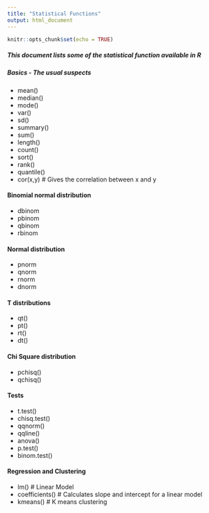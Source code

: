 ```yaml
---
title: "Statistical Functions"
output: html_document
---
```


```r
knitr::opts_chunk$set(echo = TRUE)
```


##### **This document lists some of the statistical function available in R**


##### **Basics - The usual suspects**
 * mean()
 * median()
 * mode()
 * var()
 * sd()
 * summary()
 * sum()
 * length()
 * count()
 * sort()
 * rank()
 * quantile()
 * cor(x,y) # Gives the correlation between x and y
 

#### **Binomial normal distribution**

 * dbinom
 * pbinom
 * qbinom
 * rbinom
 
#### **Normal distribution**

 * pnorm
 * qnorm
 * rnorm
 * dnorm
 
#### **T distributions**
 * qt()
 * pt()
 * rt()
 * dt()
 
#### **Chi Square distribution**

 * pchisq()
 * qchisq()
 
#### **Tests**

 * t.test()
 * chisq.test()
 * qqnorm()
 * qqline()
 * anova()
 * p.test()
 * binom.test()
 
#### **Regression and Clustering**
 * lm() # Linear Model
 * coefficients() # Calculates slope and intercept for a linear model
 * kmeans() # K means clustering 

 